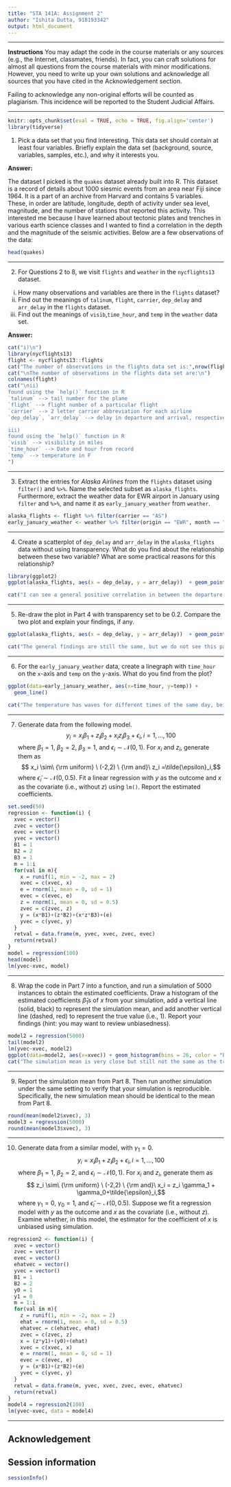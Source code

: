 ```yaml
---
title: "STA 141A: Assignment 2"
author: "Ishita Dutta, 918193342"
output: html_document
---
```

***

**Instructions** You may adapt the code in the course materials or any sources (e.g., the Internet, classmates, friends). In fact, you can craft solutions for almost all questions from the course materials with minor modifications. However, you need to write up your own solutions and acknowledge all sources that you have cited in the Acknowledgement section. 

Failing to acknowledge any non-original efforts will be counted as plagiarism. This incidence will be reported to the Student Judicial Affairs. 

*** 


```r
knitr::opts_chunk$set(eval = TRUE, echo = TRUE, fig.align='center')
library(tidyverse)

```


(1) Pick a data set that you find interesting. This data set should contain at least four variables. Briefly explain the data set (background, source, variables, samples, etc.), and why it interests you. 

__Answer:__

The dataset I picked is the `quakes` dataset already built into R. This dataset is a record of details about 1000 siesmic events from an area near Fiji since 1964. It is a part of an archive from Harvard and contains 5 variables. These, in order are latitude, longitude, depth of activity under sea level, magnitude, and the number of stations that reported this activity. This interested me because I have learned about tectonic plates and trenches in various earth science classes and I wanted to find a correlation in the depth and the magnitude of the seismic activities. Below are a few observations of the data:
```r
head(quakes)
```


*** 


(2) For Questions 2 to 8, we visit `flights` and `weather` in the `nycflights13` dataset. 
  (i) How many observations and variables are there in the `flights` dataset? 
  (ii) Find out the meanings of `talinum`, `flight`, `carrier`, `dep_delay` and `arr_delay` in the `flights` dataset. 
  (iii) Find out the meanings of `visib`,`time_hour`, and `temp` in the `weather` data set. 
  
__Answer:__
```r
cat("i)\n")
library(nycflights13)
flight <- nycflights13::flights
cat("The number of observations in the flights data set is:",nrow(flight))
cat("\nThe number of observations in the flights data set are:\n")
colnames(flight)
cat("\nii)
found using the `help()` function in R
`talinum` --> tail number for the plane
`flight` --> flight number of a particular flight
`carrier` --> 2 letter carrier abbreviation for each airline
`dep_delay`, `arr_delay` --> delay in departure and arrival, respectively, in minutes. Negative values show early departure or arrival.

iii)
found using the `help()` function in R
`visib` --> visibility in miles
`time_hour` --> Date and hour from record
`temp` --> temperature in F
")
```

***

(3) Extract the entries for _Alaska Airlines_ from the `flights` dataset using `filter()` and `%>%`. Name the selected subset as `alaska_flights`.
Furthermore, extract the weather data for EWR airport in January using `filter` and `%>%`, and name it as `early_january_weather` from `weather`.
```r
alaska_flights <- flight %>% filter(carrier == "AS")
early_january_weather <- weather %>% filter(origin == "EWR", month == "1")
```

***

(4) Create a scatterplot of `dep_delay` and `arr_delay` in the `alaska_flights` data without using transparency. What do you find about the relationship between these two variable? What are some practical reasons for this relationship?
```r
library(ggplot2)
ggplot(alaska_flights, aes(x = dep_delay, y = arr_delay))  + geom_point() + ggtitle("Departure vs Arrival Delay in Minutes") + xlab("Departure Delay(min)") + ylab("Arrival Delay(min)")

cat("I can see a general positive correlation in between the departure and arrival delays. In simpler terms, it means that a more delayed departure means a more delayed arrival. The most practical reason is the general time that the flight would take and how a delay in time adds to that...")
```


***

(5) Re-draw the plot in Part 4 with transparency set to be 0.2. Compare the two plot and explain your findings, if any. 
```r
ggplot(alaska_flights, aes(x = dep_delay, y = arr_delay))  + geom_point(alpha = 0.2) + ggtitle("Departure vs Arrival Delay in Minutes") + xlab("Departure Delay(min)") + ylab("Arrival Delay(min)")

cat("The general findings are still the same, but we do not see this pattern as much if the flight departs early. This means that even if the flight departs early, it will probably still land on time.")
```

***

(6) For the `early_january_weather` data, create a linegraph with `time_hour` on the `x`-axis and `temp` on the `y`-axis.  What do you find from the plot?
```r
ggplot(data=early_january_weather, aes(x=time_hour, y=temp)) +
  geom_line()

cat("The temperature has waves for different times of the same day, being colder at night than day. I can also see that the week for Jan 21 to Jan 28 was much colder than the other weeks even during the day.")
```

***


(7) Generate data from the following model.
$$y_i = x_i\beta_1 + z_i\beta_2+x_i z_i \beta_3+ \epsilon_i, i = 1,\ldots, 100$$
where $\beta_1=1$, $\beta_2=2$, $\beta_3 =1$, and $\epsilon_i \sim \mathcal{N}(0,1)$. For $x_i$ and $z_i$, generate them as 
$$ x_i \sim\  {\rm uniform} \ (-2,2) \ {\rm and}\  z_i =\tilde{\epsilon}_i,$$
where  $\tilde{\epsilon}_i\sim \mathcal{N}(0,0.5)$.  Fit a linear regression with $y$ as the outcome and $x$ as the covariate (i.e., without $z$) using `lm()`. Report the estimated coefficients. 

```r

set.seed(50)
regression <- function(i) {
  xvec = vector()
  zvec = vector()
  evec = vector()
  yvec = vector()
  B1 = 1
  B2 = 2
  B3 = 1
  m = 1:i
  for(val in m){
    x = runif(1, min = -2, max = 2)
    xvec = c(xvec, x)
    e = rnorm(1, mean = 0, sd = 1)
    evec = c(evec, e)
    z = rnorm(1, mean = 0, sd = 0.5)
    zvec = c(zvec, z)
    y = (x*B1)+(z*B2)+(x*z*B3)+(e)
    yvec = c(yvec, y)
  }
  retval = data.frame(m, yvec, xvec, zvec, evec)
  return(retval)
}
model = regression(100)
head(model)
lm(yvec~xvec, model)
```

***

(8) Wrap the code in Part 7 into a function, and run a simulation of 5000 instances to obtain the estimated coefficients. Draw a histogram of the estimated coefficients $\hat{\beta}_1$s of $x$ from your simulation, add a vertical line (solid, black) to represent the simulation mean, and add another vertical line (dashed, red) to represent the true value (i.e., 1). Report your findings (hint: you may want to review unbiasedness). 
```r
model2 = regression(5000)
tail(model2)
lm(yvec~xvec, model2)
ggplot(data=model2, aes(x=xvec)) + geom_histogram(bins = 26, color = "black", fill = "white") + geom_vline(aes(xintercept=mean(xvec)),color="black", linetype="solid", size=0.5) + geom_vline(aes(xintercept=0),color="maroon", linetype="dashed", size=0.5)
cat("The simulation mean is very close but still not the same as the true mean. The high sample size makes the two very close however.")
```

***

(9) Report the simulation mean from Part 8. Then run another simulation under the same setting to verify that your simulation is reproducible. Specifically, the new simulation mean should be identical to the mean from Part 8.
```r
round(mean(model2$xvec), 3)
model3 = regression(5000)
round(mean(model3$xvec), 3)
```


***

(10)  Generate data from a similar model, with $\gamma_1=0$.  
$$y_i = x_i\beta_1 + z_i\beta_2+\epsilon_i, i = 1,\ldots, 100$$
where $\beta_1=1$, $\beta_2=2$, and $\epsilon_i \sim \mathcal{N}(0,1)$. For $x_i$ and $z_i$, generate them as 
$$ z_i \sim\  {\rm uniform} \ (-2,2) \ {\rm and}\  x_i = z_i \gamma_1 + \gamma_0+\tilde{\epsilon}_i,$$
where $\gamma_1=0$, $\gamma_0=1$, and $\tilde{\epsilon}_i\sim \mathcal{N}(0,0.5)$.  Suppose we fit a regression model with $y$ as the outcome and $x$ as the covariate (i.e., without $z$). Examine whether, in this model, the estimator for the coefficient of $x$ is unbiased using simulation.  

```r
regression2 <- function(i) {
  xvec = vector()
  zvec = vector()
  evec = vector()
  ehatvec = vector()
  yvec = vector()
  B1 = 1
  B2 = 2
  y0 = 1
  y1 = 0
  m = 1:i
  for(val in m){
    z = runif(1, min = -2, max = 2)
    ehat = rnorm(1, mean = 0, sd = 0.5)
    ehatvec = c(ehatvec, ehat)
    zvec = c(zvec, z)
    x = (z*y1)+(y0)+(ehat)
    xvec = c(xvec, x)
    e = rnorm(1, mean = 0, sd = 1)
    evec = c(evec, e)
    y = (x*B1)+(z*B2)+(e)
    yvec = c(yvec, y)
  }
  retval = data.frame(m, yvec, xvec, zvec, evec, ehatvec)
  return(retval)
}
model4 = regression2(100)
lm(yvec~xvec, data = model4)
```

***

## Acknowledgement {-}

## Session information {-}
```r
sessionInfo()
```
